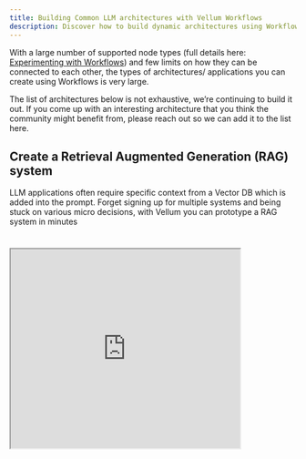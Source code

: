 ```yaml
---
title: Building Common LLM architectures with Vellum Workflows
description: Discover how to build dynamic architectures using Workflows, from RAG systems to message routing and looping
---
```


With a large number of supported node types (full details here: [Experimenting with Workflows](/help-center/workflows/experimentation)) and few limits on how they can be connected to each other, the types of architectures/ applications you can create using Workflows is very large.

The list of architectures below is not exhaustive, we’re continuing to build it out. If you come up with an interesting architecture that you think the community might benefit from, please reach out so we can add it to the list here.

## Create a Retrieval Augmented Generation (RAG) system

LLM applications often require specific context from a Vector DB which is added into the prompt. Forget signing up for multiple systems and being stuck on various micro decisions, with Vellum you can prototype a RAG system in minutes

<iframe
  src="https://app.vellum.ai/public/workflow-deployments/090744e8-3ec0-4047-ba98-c1445068397f"
  width="80%"
  height="350px"
  style="margin: 24px auto;"
  experimental_enableRequestFullscreen={true}
/>

<Steps>

### Create a Document Index and upload your documents
Follow this article for tips: [Uploading Documents](/help-center/documents/uploading-documents))

### Add a Search Node in your Workflow

Place this anywhere and connect it to the "entrypoint"

### Add a Prompt Node 

The prompt node should take the results of your Search Node as an input variable

### Link to a Final Output or other downstream node
For example, if the Prompt Node result is a certain value branch execution based on a Conditional Node)

### Set up input variables and hit Run!

</Steps>

## Route messages to a Human

If you’re building an agent that answers questions coming from users (e.g., a support chatbot), you may want to set up rules such that anytime the incoming message from a user is sensitive (e.g., the user is angry or in a dangerous situation) then the LLM automatically escalates it to a human. With Workflows you’d be able to build that out real quick.

<iframe
  src="https://app.vellum.ai/public/workflow-deployments/d213be0a-65f0-407b-bafc-76077bfa3692"
  width="80%"
  height="350px"
  style="margin: 24px auto;"
  experimental_enableRequestFullscreen={true}
/>

<Steps>

### Create a classification prompt
Use a Prompt Node to filter out incoming messages

### Create a downstream prompt 
Use another prompt node for the LLM to respond to messages that don’t need to be escalated

### Create and connect two Final Output Nodes
Connect the classification prompt outputs to two separate Final Output Nodes

### Set up variables and hit Run!

</Steps>

## Retrying a Prompt Node in case of non-deterministic failure

Prompt nodes support two selectable outputs - one from the model in case of a valid output and one in case of a non deterministic error. Model hosts fail for all sorts of reasons that include timeouts, rate limits, or server overload. You could make your production-grade LLM features resilient to these features by adding retry logic into your Workflows!

<iframe
  src="https://app.vellum.ai/public/workflow-deployments/8c3fac0e-b991-43f5-846a-40a754234feb"
  width="80%"
  height="350px"
  style="margin: 24px auto;"
  experimental_enableRequestFullscreen={true}
/>

<Steps>

### Add a standard Prompt Node

### Add a Conditional Node (`Error Check`)
This node will read from the new Error output from the Prompt Node and check to see if it's _not null_.

### Define another Conditional Node (`Count Check`)
This node will read from the Prompt Node's Execution Counter, and check if it's been invoked more than your desired limit (`3`).

### Loop back to the Prompt Node
Loop back to the Prompt Node if it's under the limit, or exit with some error message if it's over the limit. In the case that the error is null, exit with the Prompt Node's response.

</Steps>

## Summarizing the contents of a PDF file

Vellum Document Indexes are typically used to power RAG systems via Search Nodes. However, they can also be used to operate on the entirety of a single file's contents.
In this example, we make use of Vellum Document Indexes not for the purpose of search, instead, to leverage the OCR that's performed and operate on the raw text that's extracted
from a PDF file.

Prerequisites:
You need to have ....
- Created a Document Index. Note: it doesn't matter what embedding model or chunking strategy you choose, since we're only leveraging the OCR capabilities of the Document Index.
- Uploaded a PDF file to the Document Index and noted down its ID.
- Generated a Vellum API Token and saved its value as a Workspace Secret.

<iframe
  src="https://app.vellum.ai/public/workflow-deployments/94f60249-8729-4c10-bb54-941621abceaa"
  width="80%"
  height="350px"
  style="margin: 24px auto;"
  experimental_enableRequestFullscreen={true}
/>

<Steps>

### Set the input to the workflow

This will be the ID of a Document that was previously uploaded to a Document Index

### Add a Templating Node (`Document API URL`)

This will construct the url of a Vellum API we want to hit.

### Add an API Node (`Document API`) 

This will ping the Vellum API and retrieve metadata about the Document.

### Add a Templating Node (`Processed Document URL`)

This will extract the url of the processed document from the API response.

### Add an API Node (`Processed Document Contents`)

This will retrieve the text contents of the Document.

### Pass those contents to a Prompt Node that summarizes the text.

</Steps>

